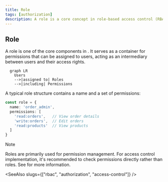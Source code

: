 ```yaml
---
title: Role
tags: [authorization]
description: A role is a core concept in role-based access control (RBAC) systems, representing a collection of permissions that defines what actions users can perform, providing an efficient way to manage and assign access rights to users.
---
```


## Role

A role is one of the core components in <Ref slug="rbac" />. It serves as a container for permissions that can be assigned to users, acting as an intermediary between users and their access rights.

```mermaid
  graph LR
    Users
    -->|assigned to| Roles
    -->|including| Permissions
```

A typical role structure contains a name and a set of permissions:

```typescript
const role = {
  name: 'order_admin',
  permissions: [
    'read:orders',   // View order details
    'write:orders',  // Edit orders
    'read:products'  // View products
  ]
}
```

> [!Note]
> Roles are primarily used for permission management. For access control implementation, it's recommended to check permissions directly rather than roles. See <Ref slug="rbac" /> for more information.

<SeeAlso slugs={["rbac", "authorization", "access-control"]} />
